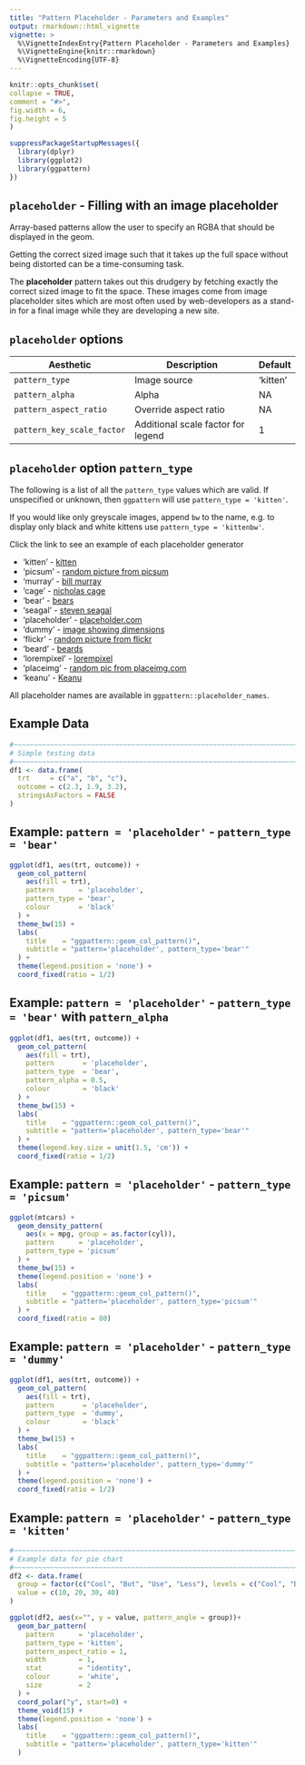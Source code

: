 ```yaml
---
title: "Pattern Placeholder - Parameters and Examples"
output: rmarkdown::html_vignette
vignette: >
  %\VignetteIndexEntry{Pattern Placeholder - Parameters and Examples}
  %\VignetteEngine{knitr::rmarkdown}
  %\VignetteEncoding{UTF-8}
---
```

  
```r
knitr::opts_chunk$set(
collapse = TRUE,
comment = "#>",
fig.width = 6,
fig.height = 5
)
```

```r
suppressPackageStartupMessages({
  library(dplyr)
  library(ggplot2)
  library(ggpattern)
})
```


`placeholder` - Filling with an image placeholder
------------------------------------------------------------------------------

Array-based patterns allow the user to specify an RGBA that should be displayed 
in the geom.

Getting the correct sized image such that it takes up the full space without 
being distorted can be a time-consuming task.

The **placeholder** pattern takes out this drudgery by fetching exactly the correct
sized image to fit the space.  These images come from image placeholder sites
which are most often used by web-developers as a stand-in for a final image 
while they are developing a new site.


`placeholder` options
------------------------------------------------------------------------------

| Aesthetic                  | Description                        | Default   |
|----------------------------|------------------------------------|-----------|
| `pattern_type`             | Image source                       | 'kitten'  |
| `pattern_alpha`            | Alpha                              | NA        |
| `pattern_aspect_ratio`     | Override aspect ratio              | NA        |
| `pattern_key_scale_factor` | Additional scale factor for legend | 1         |


`placeholder` option `pattern_type`
------------------------------------------------------------------------------

The following is a list of all the `pattern_type` values which are valid. If
unspecified or unknown, then `ggpattern` will use `pattern_type = 'kitten'`.

If you would like only greyscale images, append `bw` to the name, e.g. to 
display only black and white kittens use `pattern_type = 'kittenbw'`.

Click the link to see an example of each placeholder generator

* 'kitten'         - [kitten](https://placekitten.com/400/300)
* 'picsum'         - [random picture from picsum](https://picsum.photos/400/300)
* 'murray'         - [bill murray](http://www.fillmurray.com/400/300)
* 'cage'           - [nicholas cage](https://www.placecage.com/400/300)
* 'bear'           - [bears](https://placebear.com/400/300)
* 'seagal'         - [steven seagal](https://www.stevensegallery.com/400/300)
* 'placeholder'    - [placeholder.com](https://via.placeholder.com/400x300.png)
* 'dummy'          - [image showing dimensions](https://dummyimage.com/400x300)
* 'flickr'         - [random picture from flickr](https://loremflickr.com/400/300)
* 'beard'          - [beards](http://placebeard.it/400/300)
* 'lorempixel'     - [lorempixel](http://lorempixel.com/400/300/)
* 'placeimg'       - [random pic from placeimg.com](http://placeimg.com/400/300/any)
* 'keanu'          - [Keanu](https://placekeanu.com/400/300)

All placeholder names are available in `ggpattern::placeholder_names`.


Example Data
------------------------------------------------------------------------------

```r
#~~~~~~~~~~~~~~~~~~~~~~~~~~~~~~~~~~~~~~~~~~~~~~~~~~~~~~~~~~~~~~~~~~~~~~~~~~~~~
# Simple testing data
#~~~~~~~~~~~~~~~~~~~~~~~~~~~~~~~~~~~~~~~~~~~~~~~~~~~~~~~~~~~~~~~~~~~~~~~~~~~~~
df1 <- data.frame(
  trt     = c("a", "b", "c"), 
  outcome = c(2.3, 1.9, 3.2),
  stringsAsFactors = FALSE
)
```

Example: `pattern = 'placeholder'` - `pattern_type = 'bear'` 
------------------------------------------------------------------------------

```r

ggplot(df1, aes(trt, outcome)) +
  geom_col_pattern(
    aes(fill = trt), 
    pattern      = 'placeholder', 
    pattern_type = 'bear',
    colour       = 'black'
  ) +
  theme_bw(15) +
  labs(
    title    = "ggpattern::geom_col_pattern()",
    subtitle = "pattern='placeholder', pattern_type='bear'"
  ) +
  theme(legend.position = 'none') +
  coord_fixed(ratio = 1/2)
```



Example: `pattern = 'placeholder'` - `pattern_type = 'bear'` with `pattern_alpha`
------------------------------------------------------------------------------

```r
ggplot(df1, aes(trt, outcome)) +
  geom_col_pattern(
    aes(fill = trt), 
    pattern       = 'placeholder', 
    pattern_type  = 'bear',
    pattern_alpha = 0.5,
    colour        = 'black'
  ) +
  theme_bw(15) +
  labs(
    title    = "ggpattern::geom_col_pattern()",
    subtitle = "pattern='placeholder', pattern_type='bear'"
  ) +
  theme(legend.key.size = unit(1.5, 'cm')) +
  coord_fixed(ratio = 1/2)
```



Example: `pattern = 'placeholder'` - `pattern_type = 'picsum'`  
------------------------------------------------------------------------------

```r
ggplot(mtcars) +
  geom_density_pattern(
    aes(x = mpg, group = as.factor(cyl)),
    pattern      = 'placeholder',
    pattern_type = 'picsum'
  ) +
  theme_bw(15) +
  theme(legend.position = 'none') +
  labs(
    title    = "ggpattern::geom_col_pattern()",
    subtitle = "pattern='placeholder', pattern_type='picsum'"
  ) +
  coord_fixed(ratio = 80)
```




Example: `pattern = 'placeholder'` - `pattern_type = 'dummy'` 
------------------------------------------------------------------------------



```r
ggplot(df1, aes(trt, outcome)) +
  geom_col_pattern(
    aes(fill = trt), 
    pattern       = 'placeholder', 
    pattern_type  = 'dummy',
    colour        = 'black'
  ) +
  theme_bw(15) +
  labs(
    title    = "ggpattern::geom_col_pattern()",
    subtitle = "pattern='placeholder', pattern_type='dummy'"
  ) +
  theme(legend.position = 'none') +
  coord_fixed(ratio = 1/2)
```



Example: `pattern = 'placeholder'` - `pattern_type = 'kitten'` 
------------------------------------------------------------------------------

```r
#~~~~~~~~~~~~~~~~~~~~~~~~~~~~~~~~~~~~~~~~~~~~~~~~~~~~~~~~~~~~~~~~~~~~~~~~~~~~~
# Example data for pie chart
#~~~~~~~~~~~~~~~~~~~~~~~~~~~~~~~~~~~~~~~~~~~~~~~~~~~~~~~~~~~~~~~~~~~~~~~~~~~~~
df2 <- data.frame(
  group = factor(c("Cool", "But", "Use", "Less"), levels = c("Cool", "But", "Use", "Less")),
  value = c(10, 20, 30, 40)
)

ggplot(df2, aes(x="", y = value, pattern_angle = group))+
  geom_bar_pattern(
    pattern      = 'placeholder',
    pattern_type = 'kitten',
    pattern_aspect_ratio = 1,
    width        = 1,
    stat         = "identity",
    colour       = 'white',
    size         = 2
  ) +
  coord_polar("y", start=0) +
  theme_void(15) +
  theme(legend.position = 'none') +
  labs(
    title    = "ggpattern::geom_col_pattern()",
    subtitle = "pattern='placeholder', pattern_type='kitten'"
  ) 
```
